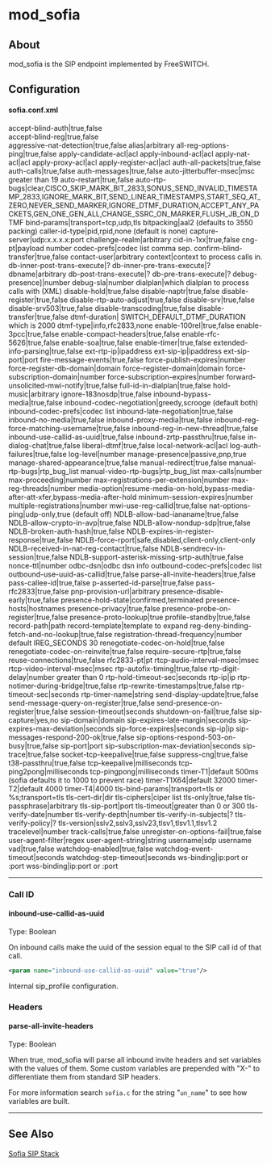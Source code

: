 
# mod_sofia 

 

## About

mod\_sofia is the SIP endpoint implemented by FreeSWITCH.

## Configuration

#### sofia.conf.xml

accept-blind-auth|true,false  
accept-blind-reg|true,false  
aggressive-nat-detection|true,false
alias|arbitrary
all-reg-options-ping|true,false
apply-candidate-acl|acl
apply-inbound-acl|acl
apply-nat-acl|acl
apply-proxy-acl|acl
apply-register-acl|acl
auth-all-packets|true,false
auth-calls|true,false
auth-messages|true,false
auto-jitterbuffer-msec|msc greater than 19
auto-restart|true,false
auto-rtp-bugs|clear,CISCO_SKIP_MARK_BIT_2833,SONUS_SEND_INVALID_TIMESTAMP_2833,IGNORE_MARK_BIT,SEND_LINEAR_TIMESTAMPS,START_SEQ_AT_ZERO,NEVER_SEND_MARKER,IGNORE_DTMF_DURATION,ACCEPT_ANY_PACKETS,GEN_ONE_GEN_ALL,CHANGE_SSRC_ON_MARKER,FLUSH_JB_ON_DTMF
bind-params|transport=tcp,udp,tls
bitpacking|aal2 (defaults to 3550 packing)
caller-id-type|pid,rpid,none (default is none)
capture-server|udp:x.x.x.x:port
challenge-realm|arbitrary
cid-in-1xx|true,false
cng-pt|payload number
codec-prefs|codec list comma sep.
confirm-blind-transfer|true,false
contact-user|arbitrary
context|context to process calls in.
db-inner-post-trans-execute|?
db-inner-pre-trans-execute|?
dbname|arbitrary
db-post-trans-execute|?
db-pre-trans-execute|?
debug-presence]|number
debug-sla|number
dialplan|which dialplan to process calls with (XML)
disable-hold|true,false
disable-naptr|true,false
disable-register|true,false
disable-rtp-auto-adjust|true,false
disable-srv|true,false
disable-srv503|true,false
disable-transcoding|true,false
disable-transfer|true,false
dtmf-duration| SWITCH_DEFAULT_DTMF_DURATION which is 2000
dtmf-type|info,rfc2833,none
enable-100rel|true,false
enable-3pcc|true,false
enable-compact-headers|true,false
enable-rfc-5626|true,false
enable-soa|true,false
enable-timer|true,false
extended-info-parsing|true,false
ext-rtp-ip|ipaddress
ext-sip-ip|ipaddress
ext-sip-port|port
fire-message-events|true,false
force-publish-expires|number
force-register-db-domain|domain
force-register-domain|domain
force-subscription-domain|number
force-subscription-expires|number
forward-unsolicited-mwi-notify|true,false
full-id-in-dialplan|true,false
hold-music|arbitrary
ignore-183nosdp|true,false
inbound-bypass-media|true,false
inbound-codec-negotiation|greedy,scrooge (default both)
inbound-codec-prefs|codec list
inbound-late-negotiation|true,false
inbound-no-media|true,false
inbound-proxy-media|true,false
inbound-reg-force-matching-username|true,false
inbound-reg-in-new-thread|true,false
inbound-use-callid-as-uuid|true,false
inbound-zrtp-passthru|true,false
in-dialog-chat|true,false
liberal-dtmf|true,false
local-network-acl|acl
log-auth-failures|true,false
log-level|number
manage-presence|passive,pnp,true
manage-shared-appearance|true,false
manual-redirect|true,false
manual-rtp-bugs|rtp_bug_list
manual-video-rtp-bugs|rtp_bug_list
max-calls|number
max-proceeding|number
max-registrations-per-extension|number
max-reg-threads|number
media-option|resume-media-on-hold,bypass-media-after-att-xfer,bypass-media-after-hold
minimum-session-expires|number
multiple-registrations|number
mwi-use-reg-callid|true,false
nat-options-ping|udp-only,true (default off)
NDLB-allow-bad-iananame|true,false
NDLB-allow-crypto-in-avp|true,false
NDLB-allow-nondup-sdp|true,false
NDLB-broken-auth-hash|true,false
NDLB-expires-in-register-response|true,false
NDLB-force-rport|safe,disabled,client-only,client-only
NDLB-received-in-nat-reg-contact|true,false
NDLB-sendrecv-in-session|true,false
NDLB-support-asterisk-missing-srtp-auth|true,false
nonce-ttl|number
odbc-dsn|odbc dsn info
outbound-codec-prefs|codec list
outbound-use-uuid-as-callid|true,false
parse-all-invite-headers|true,false
pass-callee-id|true,false
p-asserted-id-parse|true,false
pass-rfc2833|true,false
pnp-provision-url|arbitrary
presence-disable-early|true,false
presence-hold-state|confirmed,terminated
presence-hosts|hostnames
presence-privacy|true,false
presence-probe-on-register|true,false
presence-proto-lookup|true
profile-standby|true,false
record-path|path
record-template|template to expand
reg-deny-binding-fetch-and-no-lookup|true,false
registration-thread-frequency|number default IREG_SECONDS 30
renegotiate-codec-on-hold|true,false
renegotiate-codec-on-reinvite|true,false
require-secure-rtp|true,false
reuse-connections|true,false
rfc2833-pt|pt
rtcp-audio-interval-msec|msec
rtcp-video-interval-msec|msec
rtp-autofix-timing|true,false
rtp-digit-delay|number greater than 0
rtp-hold-timeout-sec|seconds
rtp-ip|ip
rtp-notimer-during-bridge|true,false
rtp-rewrite-timestamps|true,false
rtp-timeout-sec|seconds
rtp-timer-name|string
send-display-update|true,false
send-message-query-on-register|true,false
send-presence-on-register|true,false
session-timeout|seconds
shutdown-on-fail|true,false
sip-capture|yes,no
sip-domain|domain
sip-expires-late-margin|seconds
sip-expires-max-deviation|seconds
sip-force-expires|seconds
sip-ip|ip
sip-messages-respond-200-ok|true,false
sip-options-respond-503-on-busy|true,false
sip-port|port
sip-subscription-max-deviation|seconds
sip-trace|true,false
socket-tcp-keepalive|true,false
suppress-cng|true,false
t38-passthru|true,false
tcp-keepalive|milliseconds
tcp-ping2pong|milliseconds
tcp-pingpong|milliseconds
timer-T1|default 500ms (sofia defaults it to 1000 to prevent race)
timer-T1X64|default 32000
timer-T2|default 4000
timer-T4|4000
tls-bind-params|transport=tls or %s;transport=tls
tls-cert-dir|dir
tls-ciphers|ciper list
tls-only|true,false
tls-passphrase|arbitrary
tls-sip-port|port
tls-timeout|greater than 0 or 300
tls-verify-date|number
tls-verify-depth|number
tls-verify-in-subjects|?
tls-verify-policy|?
tls-version|sslv2,sslv3,sslv23,tlsv1,tlsv1.1,tlsv1.2
tracelevel|number
track-calls|true,false 
unregister-on-options-fail|true,false 
user-agent-filter|regex
user-agent-string|string
username|sdp username
vad|true,false 
watchdog-enabled|true,false 
watchdog-event-timeout|seconds
watchdog-step-timeout|seconds
ws-binding|ip:port or :port
wss-binding|ip:port or :port

  
---

  
### Call ID

#### inbound-use-callid-as-uuid

Type: Boolean

On inbound calls make the uuid of the session equal to the SIP call id of that call.

```xml
<param name="inbound-use-callid-as-uuid" value="true"/>
```

Internal sip\_profile configuration.

### Headers

#### parse-all-invite-headers

Type: Boolean

When true, mod\_sofia will parse all inbound invite headers and set variables with the values of them. Some custom variables are prepended with "X-" to differentiate them from standard SIP headers.

For more information search `sofia.c` for the string "`un_name`" to see how variables are built.
  
  
---

  
## See Also

[Sofia SIP Stack](../Configuration/Sofia-SIP-Stack/index.mdx#faq)

  

